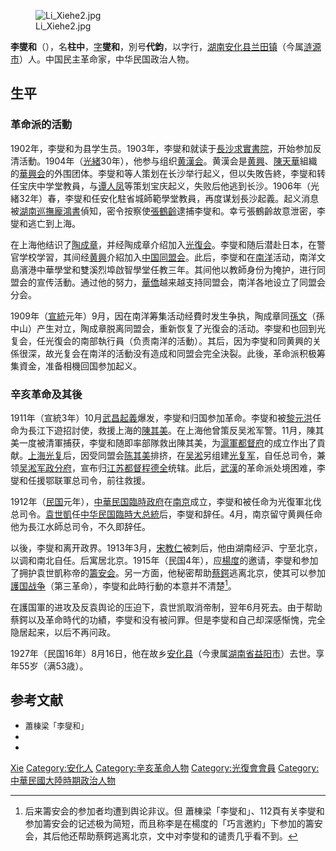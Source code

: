 {{Infobox_Person
| name =李燮和
|image=Li Xiehe.jpg
|box_width=150px
|occupation=政治人物
| period = 20世纪 
|birth_name=
| other_names =李柱中
| Sex = 男
|birth_date= 1873年
|birth_place={{QING-1862}}[[湖南|湖南]][[安化县|安化县]]兰田镇
|death_date= 1927年8月16日
|death_place={{ROC-1912}}安化縣
| nationality ={{ROC}}
| residence = 
| party = {{KMT}}
| religion = 
| spouse = 
| relatives =
|education=[[長沙|長沙]][[求實書院|求實書院]]
| past =[[華興會|華興會]]員<br>[[光復會|光復會]]員<br>[[同盟會|同盟會]]員<br>南洋文島濱港中華學堂教師<br>雙溪烈埠啟智學堂教師<br>[[光复军|光复军]]自任总司令<br>[[籌安會|籌安會]]員
| work =長沙起義
| award = 
}}
[[File:Li_Xiehe2.jpg|thumb]]

'''李燮和'''（{{bd|1873年||1927年|catIdx=L}}），名'''柱中'''，[[表字|字]]'''燮和'''，別号'''代鈞'''，以字行，[[湖南|湖南]][[安化县|安化县]][[蓝田街道_(涟源市)|兰田镇]]（今属[[涟源市|涟源市]]）人。中国民主革命家，中华民国政治人物。

==生平==
=== 革命派的活動 ===
1902年，李燮和为县学生员。1903年，李燮和就读于[[長沙市|長沙]][[求實書院|求實書院]]，开始参加反清活動。1904年（[[光緒|光緒]]30年），他参与组织[[黄漢会|黄漢会]]。黄漢会是[[黄興|黄興]]、[[陳天華|陳天華]]組織的[[華興会|華興会]]的外围团体。李燮和等人策划在长沙举行起义，但以失敗告終，李燮和转任宝庆中学堂教員，与[[谭人凤|谭人凤]]等策划宝庆起义，失败后他逃到长沙。1906年（光緒32年）春，李燮和任安化駐省城師範學堂教員，再度谋划長沙起義。起义消息被[[湖南巡撫|湖南巡撫]][[龐鴻書|龐鴻書]]偵知，密令按察使[[張鶴齡_(常州)|張鶴齡]]逮捕李燮和。幸亏張鶴齡故意泄密，李燮和逃亡到上海。

在上海他结识了[[陶成章|陶成章]]，并经陶成章介绍加入[[光復会|光復会]]。李燮和随后潜赴日本，在警官学校学習，其间经[[黄興|黄興]]介紹加入[[中国同盟会|中国同盟会]]。此后，李燮和在[[南洋|南洋]]活动，南洋文島濱港中華學堂和雙溪烈埠啟智學堂任教三年。其间他以教師身份为掩护，进行同盟会的宣传活動。通过他的努力，[[華僑|華僑]]越来越支持同盟会，南洋各地设立了同盟会分会。

1909年（[[宣統|宣統]]元年）9月，因在南洋筹集活动经費时发生争执，陶成章同[[孫文|孫文]]（孫中山）产生对立，陶成章脱离同盟会，重新恢复了光復会的活动。李燮和也回到光复会，任光復会的南部執行員（负责南洋的活動）。其后，因为李燮和同黄興的关係很深，故光复会在南洋的活動没有造成和同盟会完全決裂。此後，革命派积极筹集資金，准备相機回国参加起义。

=== 辛亥革命及其後 ===
1911年（宣統3年）10月[[武昌起義|武昌起義]]爆发，李燮和归国参加革命。李燮和被[[黎元洪|黎元洪]]任命为長江下遊招討使，救援上海的[[陳其美|陳其美]]。在上海他曾策反吴淞军警。11月，陳其美一度被清軍捕获，李燮和随即率部隊救出陳其美，为[[滬軍都督府|滬軍都督府]]的成立作出了貢献。[[上海光复|上海光复]]后，因受同盟会[[陈其美|陈其美]]排挤，在[[吴淞|吴淞]]另组建[[光复军|光复军]]，自任总司令，兼领[[吴淞军政分府|吴淞军政分府]]，宣布归[[江苏都督|江苏都督]][[程德全|程德全]]统辖。此后，[[武漢市|武漢]]的革命派处境困难，李燮和任援鄂联軍总司令，前往救援。

1912年（[[民国紀元|民国]]元年），[[南京临时政府|中華民国臨時政府]]在[[南京|南京]]成立，李燮和被任命为光復軍北伐总司令。[[袁世凱|袁世凱]]任[[中华民国臨時大总統|中华民国臨時大总統]]后，李燮和辞任。4月，南京留守黄興任命他为長江水師总司令，不久即辞任。

以後，李燮和离开政界。1913年3月，[[宋教仁|宋教仁]]被刺后，他由湖南经沪、宁至北京，以调和南北自任。后寓居北京。1915年（民国4年），应[[楊度|楊度]]的邀请，李燮和参加了拥护袁世凱称帝的[[籌安会|籌安会]]。另一方面，他秘密帮助[[蔡鍔|蔡鍔]]逃离北京，使其可以参加[[護国战争|護国战争]]（第三革命），李燮和此時行動的本意并不清楚<ref>后来籌安会的参加者均遭到舆论非议。但 蕭棟梁「李燮和」、112頁有关李燮和参加籌安会的记述极为简短，而且称李是在楊度的「巧言邀約」下参加的籌安会，其后他还帮助蔡鍔逃离北京，文中对李燮和的谴责几乎看不到。</ref>。

在護国軍的进攻及反袁舆论的压迫下，袁世凯取消帝制，翌年6月死去。由于帮助蔡鍔以及革命時代的功績，李燮和没有被问罪。但是李燮和自己却深感惭愧，完全隐居起来，以后不再问政。

1927年（民国16年）8月16日，他在故乡[[安化县|安化县]]（今隶属[[湖南省|湖南省]][[益阳市|益阳市]]）去世。享年55岁（满53歳）。

== 参考文献 ==
{{Reflist}}
* <span style="font-size:90%;">蕭棟梁「李燮和」{{Cite book<!--|和書-->|author = [[中国社会科学院|中国社会科学院]]近代史研究所|title = 民国人物传 第12巻|year = 2005|publisher = [[中華書局|中華書局]]|isbn = 7-101-02993-0}}</span>
* <span style="font-size:90%;">{{Cite book<!--|和書-->|author = 徐友春主編|title = 民国人物大辞典 増訂版|year = 2007|publisher = 河北人民出版社|isbn = 978-7-202-03014-1}}</span>
* <span style="font-size:90%;">{{Cite book<!--|和書-->|author = 劉寿林等編|title = 民国職官年表|year = 1995|publisher = [[中華書局|中華書局]]|isbn = 7-101-01320-1}}</span>

{{袁世凯十三太保}}

{{Authority control}}
{{DEFAULTSORT:Li李}}
[[Category:李姓|Xie]]
[[Category:安化人|Category:安化人]]
[[Category:辛亥革命人物|Category:辛亥革命人物]]
[[Category:光復會會員|Category:光復會會員]]
[[Category:中華民國大陸時期政治人物|Category:中華民國大陸時期政治人物]]
